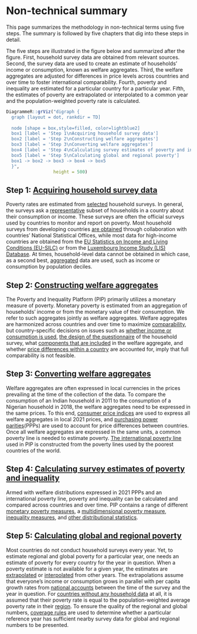 
# Non-technical summary {.unnumbered}
This page summarizes the methodology in non-technical terms using five steps. The summary is followed by five chapters that dig into these steps in detail.

The five steps are illustrated in the figure below and summarized after
the figure. First, household survey data are obtained from relevant
sources. Second, the survey data are used to create an estimate of
households' income or consumption, known as welfare aggregates. Third,
the welfare aggregates are adjusted for differences in price levels
across countries and over time to foster international comparability.
Fourth, poverty and inequality are estimated for a particular country
for a particular year. Fifth, the estimates of poverty are extrapolated
or interpolated to a common year and the population-weighted poverty
rate is calculated.


```r
DiagrammeR::grViz("digraph {
  graph [layout = dot, rankdir = TD]
  
  node [shape = box,style=filled, color=lightblue2]        
  box1 [label = 'Step 1\nAcquiring household survey data']
  box2 [label = 'Step 2\nConstructing welfare aggregates']
  box3 [label = 'Step 3\nConverting welfare aggregates']
  box4 [label = 'Step 4\nCalculating survey estimates of poverty and inequality']
  box5 [label = 'Step 5\nCalculating global and regional poverty']
  box1 -> box2 -> box3 -> box4 -> box5
  }", 
                  height = 500)
```

## Step 1: [Acquiring household survey data](#acquiring) {.unnumbered}

Poverty rates are estimated from [selected](#selection) household
surveys. In general, the surveys ask a
[representative](#representativeness) subset of households in a country
about their consumption or income. These surveys are often the official
surveys used by countries to monitor and report on poverty. Most
household surveys from developing countries [are obtained](#selection)
through collaboration with countries' National Statistical Offices,
while most data for high-income countries are obtained from the [EU
Statistics on Income and Living Conditions
(EU-SILC)](https://ec.europa.eu/eurostat/web/microdata/european-union-statistics-on-income-and-living-conditions)
or from the [Luxembourg Income Study (LIS)
Database](https://www.lisdatacenter.org). At times, household-level data
cannot be obtained in which case, as a second best,
[aggregated](#grouped) data are used, such as income or consumption by
population deciles.

## Step 2: [Constructing welfare aggregates](#welfareaggregate) {.unnumbered}

The Poverty and Inequality Platform (PIP) primarily utilizes a monetary
measure of poverty. Monetary poverty is estimated from an aggregation of
households' income or from the monetary value of their consumption. We
refer to such aggregates jointly as welfare aggregates. Welfare
aggregates are harmonized across countries and over time to maximize
[comparability](#comparability), but country-specific decisions on
issues such as [whether income or consumption is
used](#incomeorconsumption), [the design of the
questionnaire](#questionnaire) of the household survey, what [components
that are included](#imputedrent) in the welfare aggregate, and whether
[price differences within a country](#spatialtemporal) are accounted
for, imply that full comparability is not feasible.

## Step 3: [Converting welfare aggregates](#convert) {.unnumbered}

Welfare aggregates are often expressed in local currencies in the prices
prevailing at the time of the collection of the data. To compare the
consumption of an Indian household in 2011 to the consumption of a
Nigerian household in 2018, the welfare aggregates need to be expressed
in the same prices. To this end, [consumer price indices](#CPIs) are
used to express all welfare aggregates in local 2021 prices, and
[purchasing power parities](#PPPs)(PPPs) are used to account for price
differences between countries. Once all welfare aggregates are expressed
in the same units, a common poverty line is needed to estimate poverty.
[The international poverty line](#IPL) used in PIP is constructed from
the poverty lines used by the poorest countries of the world.

## Step 4: [Calculating survey estimates of poverty and inequality](#surveyestimates) {.unnumbered}

Armed with welfare distributions expressed in 2021 PPPs and an
international poverty line, poverty and inequality can be calculated and
compared across countries and over time. PIP contains a range of
different [monetary poverty measures](#monetarypoverty), a
[multidimensional poverty measure](#mpm), [inequality
measures](#inequality), and [other distributional statistics](#dist).

## Step 5: [Calculating global and regional poverty](#lineupestimates) {.unnumbered}

Most countries do not conduct household surveys every year. Yet, to
estimate regional and global poverty for a particular year, one needs an
estimate of poverty for every country for the year in question. When a
poverty estimate is not available for a given year, the estimates are
[extrapolated](#extrapolations) or [interpolated](#interpolations) from
other years. The extrapolations assume that everyone's income or
consumption grows in parallel with per capita growth rates from
[national accounts](#nationalaccounts) between the time of the survey
and the year in question. For [countries without any household
data](#nodata) at all, it is assumed that their poverty rate is equal to
the population-weighted average poverty rate in their
[region](#regionsandcountries). To ensure the quality of the regional
and global numbers, [coverage rules](#coverage) are used to determine
whether a particular reference year has sufficient nearby survey data
for global and regional numbers to be presented.
